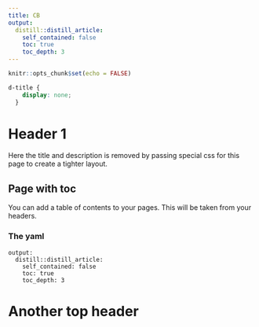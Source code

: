 ```yaml
---
title: CB
output:
  distill::distill_article:
    self_contained: false
    toc: true
    toc_depth: 3
---
```


```r
knitr::opts_chunk$set(echo = FALSE)
```

```css
d-title {
    display: none;
  }
```

# Header 1

Here the title and description is removed by passing special css for this page to create a tighter layout.

## Page with toc

You can add a table of contents to your pages. This will be taken from your headers.

### The yaml

```
output:
  distill::distill_article:
    self_contained: false
    toc: true
    toc_depth: 3
```

# Another top header
